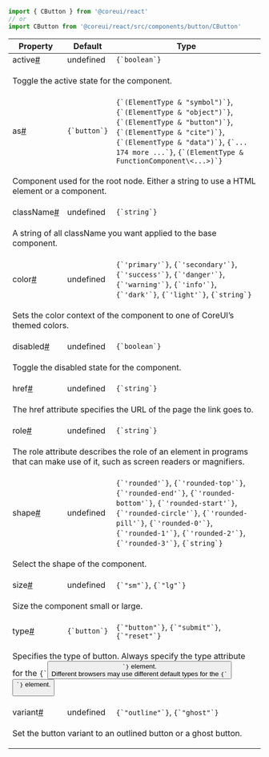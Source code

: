 
```jsx
import { CButton } from '@coreui/react'
// or
import CButton from '@coreui/react/src/components/button/CButton'
```

<div className="table-responsive table-api border rounded mb-3">
  <table className="table">
    <thead>
      <tr>
        <th>Property</th>
        <th>Default</th>
        <th>Type</th>
      </tr>
    </thead>
    <tbody>
      <tr id="cbutton-active">
        <td className="text-primary fw-semibold">active<a href="#cbutton-active" aria-label="CButton active permalink" className="anchor-link after">#</a></td>
        <td>undefined</td>
        <td><code>{`boolean`}</code></td>
      </tr>
      <tr>
        <td colSpan="3">
          <p>Toggle the active state for the component.</p>
        </td>
      </tr>
      <tr id="cbutton-as">
        <td className="text-primary fw-semibold">as<a href="#cbutton-as" aria-label="CButton as permalink" className="anchor-link after">#</a></td>
        <td><code>{`button`}</code></td>
        <td><code>{`(ElementType & "symbol")`}</code>, <code>{`(ElementType & "object")`}</code>, <code>{`(ElementType & "button")`}</code>, <code>{`(ElementType & "cite")`}</code>, <code>{`(ElementType & "data")`}</code>, <code>{`... 174 more ...`}</code>, <code>{`(ElementType & FunctionComponent\<...>)`}</code></td>
      </tr>
      <tr>
        <td colSpan="3">
          <p>Component used for the root node. Either a string to use a HTML element or a component.</p>
        </td>
      </tr>
      <tr id="cbutton-class-name">
        <td className="text-primary fw-semibold">className<a href="#cbutton-class-name" aria-label="CButton className permalink" className="anchor-link after">#</a></td>
        <td>undefined</td>
        <td><code>{`string`}</code></td>
      </tr>
      <tr>
        <td colSpan="3">
          <p>A string of all className you want applied to the base component.</p>
        </td>
      </tr>
      <tr id="cbutton-color">
        <td className="text-primary fw-semibold">color<a href="#cbutton-color" aria-label="CButton color permalink" className="anchor-link after">#</a></td>
        <td>undefined</td>
        <td><code>{`'primary'`}</code>, <code>{`'secondary'`}</code>, <code>{`'success'`}</code>, <code>{`'danger'`}</code>, <code>{`'warning'`}</code>, <code>{`'info'`}</code>, <code>{`'dark'`}</code>, <code>{`'light'`}</code>, <code>{`string`}</code></td>
      </tr>
      <tr>
        <td colSpan="3">
          <p>Sets the color context of the component to one of CoreUI’s themed colors.</p>
        </td>
      </tr>
      <tr id="cbutton-disabled">
        <td className="text-primary fw-semibold">disabled<a href="#cbutton-disabled" aria-label="CButton disabled permalink" className="anchor-link after">#</a></td>
        <td>undefined</td>
        <td><code>{`boolean`}</code></td>
      </tr>
      <tr>
        <td colSpan="3">
          <p>Toggle the disabled state for the component.</p>
        </td>
      </tr>
      <tr id="cbutton-href">
        <td className="text-primary fw-semibold">href<a href="#cbutton-href" aria-label="CButton href permalink" className="anchor-link after">#</a></td>
        <td>undefined</td>
        <td><code>{`string`}</code></td>
      </tr>
      <tr>
        <td colSpan="3">
          <p>The href attribute specifies the URL of the page the link goes to.</p>
        </td>
      </tr>
      <tr id="cbutton-role">
        <td className="text-primary fw-semibold">role<a href="#cbutton-role" aria-label="CButton role permalink" className="anchor-link after">#</a></td>
        <td>undefined</td>
        <td><code>{`string`}</code></td>
      </tr>
      <tr>
        <td colSpan="3">
          <p>The role attribute describes the role of an element in programs that can make use of it, such as screen readers or magnifiers.</p>
        </td>
      </tr>
      <tr id="cbutton-shape">
        <td className="text-primary fw-semibold">shape<a href="#cbutton-shape" aria-label="CButton shape permalink" className="anchor-link after">#</a></td>
        <td>undefined</td>
        <td><code>{`'rounded'`}</code>, <code>{`'rounded-top'`}</code>, <code>{`'rounded-end'`}</code>, <code>{`'rounded-bottom'`}</code>, <code>{`'rounded-start'`}</code>, <code>{`'rounded-circle'`}</code>, <code>{`'rounded-pill'`}</code>, <code>{`'rounded-0'`}</code>, <code>{`'rounded-1'`}</code>, <code>{`'rounded-2'`}</code>, <code>{`'rounded-3'`}</code>, <code>{`string`}</code></td>
      </tr>
      <tr>
        <td colSpan="3">
          <p>Select the shape of the component.</p>
        </td>
      </tr>
      <tr id="cbutton-size">
        <td className="text-primary fw-semibold">size<a href="#cbutton-size" aria-label="CButton size permalink" className="anchor-link after">#</a></td>
        <td>undefined</td>
        <td><code>{`"sm"`}</code>, <code>{`"lg"`}</code></td>
      </tr>
      <tr>
        <td colSpan="3">
          <p>Size the component small or large.</p>
        </td>
      </tr>
      <tr id="cbutton-type">
        <td className="text-primary fw-semibold">type<a href="#cbutton-type" aria-label="CButton type permalink" className="anchor-link after">#</a></td>
        <td><code>{`button`}</code></td>
        <td><code>{`"button"`}</code>, <code>{`"submit"`}</code>, <code>{`"reset"`}</code></td>
      </tr>
      <tr>
        <td colSpan="3">
          <p>Specifies the type of button. Always specify the type attribute for the <code>{`<button>`}</code> element.<br />
Different browsers may use different default types for the <code>{`<button>`}</code> element.</p>
        </td>
      </tr>
      <tr id="cbutton-variant">
        <td className="text-primary fw-semibold">variant<a href="#cbutton-variant" aria-label="CButton variant permalink" className="anchor-link after">#</a></td>
        <td>undefined</td>
        <td><code>{`"outline"`}</code>, <code>{`"ghost"`}</code></td>
      </tr>
      <tr>
        <td colSpan="3">
          <p>Set the button variant to an outlined button or a ghost button.</p>
        </td>
      </tr>
    </tbody>
  </table>
</div>
